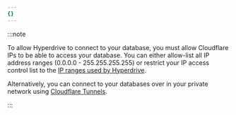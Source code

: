 ```yaml
---
{}
---
```


:::note

To allow Hyperdrive to connect to your database, you must allow Cloudflare IPs to be able to access your database.
You can either allow-list all IP address ranges (0.0.0.0 - 255.255.255.255) or restrict your IP access control list to the [IP ranges used by Hyperdrive](/hyperdrive/configuration/firewall-and-networking-configuration/).

Alternatively, you can connect to your databases over in your private network using [Cloudflare Tunnels](/hyperdrive/configuration/connect-to-private-database/).

:::

